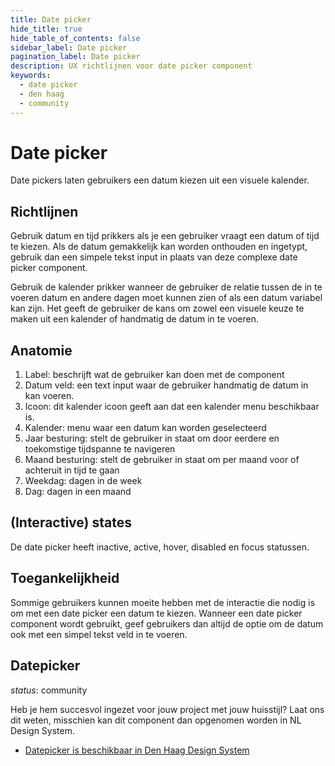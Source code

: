 ```yaml
---
title: Date picker
hide_title: true
hide_table_of_contents: false
sidebar_label: Date picker
pagination_label: Date picker
description: UX richtlijnen voor date picker component
keywords:
  - date picker
  - den haag
  - community
---
```


<!-- @license CC0-1.0 -->

# Date picker

Date pickers laten gebruikers een datum kiezen uit een visuele kalender.

## Richtlijnen

Gebruik datum en tijd prikkers als je een gebruiker vraagt een datum of tijd te kiezen. Als de datum gemakkelijk kan worden onthouden en ingetypt, gebruik dan een simpele tekst input in plaats van deze complexe date picker component.

Gebruik de kalender prikker wanneer de gebruiker de relatie tussen de in te voeren datum en andere dagen moet kunnen zien of als een datum variabel kan zijn. Het geeft de gebruiker de kans om zowel een visuele keuze te maken uit een kalender of handmatig de datum in te voeren.

## Anatomie

1. Label: beschrijft wat de gebruiker kan doen met de component
2. Datum veld: een text input waar de gebruiker handmatig de datum in kan voeren.
3. Icoon: dit kalender icoon geeft aan dat een kalender menu beschikbaar is.
4. Kalender: menu waar een datum kan worden geselecteerd
5. Jaar besturing: stelt de gebruiker in staat om door eerdere en toekomstige tijdspanne te navigeren
6. Maand besturing: stelt de gebruiker in staat om per maand voor of achteruit in tijd te gaan
7. Weekdag: dagen in de week
8. Dag: dagen in een maand

## (Interactive) states

De date picker heeft inactive, active, hover, disabled en focus statussen.

## Toegankelijkheid

Sommige gebruikers kunnen moeite hebben met de interactie die nodig is om met een date picker een datum te kiezen. Wanneer een date picker component wordt gebruikt, geef gebruikers dan altijd de optie om de datum ook met een simpel tekst veld in te voeren.

## Datepicker

_status_: community

Heb je hem succesvol ingezet voor jouw project met jouw huisstijl? Laat ons dit weten, misschien kan dit component dan opgenomen worden in NL Design System.

- [Datepicker is beschikbaar in Den Haag Design System](https://nl-design-system.github.io/denhaag/?path=/story/react-input-datepicker--default-story)
